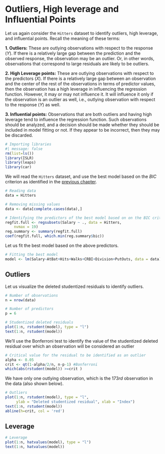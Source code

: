 # Outliers, High leverage and Influential Points

Let us again consider the `Hitters` dataset to identify outliers, high leverage, and influential points. Recall the meaning of these terms:

**1. Outliers:** These are outlying observations with respect to the response ($Y$). If there is a relatively large gap between the prediction and the observed response, the observation may be an outlier. Or, in other words, observations that correspond to large residuals are likely to be outliers.

**2. High Leverage points:** These are outlying observations with respect to the predictors ($X$). If there is a relatively large gap between an observation and the center of the rest of the observations in terms of predictor values, then the observation has a high leverage in influencing the regression function. However, it may or may not influence it. It will influence it only if the observation is an outlier as well, i.e., outlying observation with respect to the response ($Y$) as well.

**3. Influential points:** Observations that are both outliers and having high leverage tend to influence the regression function. Such observations should be analyzed, and a decision should be made whether they should be included in model fitting or not. If they appear to be incorrect, then they may be discarded. 

```r
# Importing libraries
#| message: false
rm(list=ls())
library(ISLR)
library(leaps)
library(car)
```

We will read the `Hitters` dataset, and use the best model based on the $BIC$ criterion as identified in the [previous chapter](https://nustat.github.io/STAT350-class-notes/model_selection.html#best-subset-selection).

```r
# Reading data
data = Hitters

# Removing missing values
data <- data[complete.cases(data),]

# Identifying the predictors of the best model based on on the BIC criterion
regfit.full <- regsubsets(Salary ~ ., data = Hitters,
    nvmax = 19)
reg.summary <- summary(regfit.full)
coef(regfit.full, which.min(reg.summary$bic))
```

Let us fit the best model based on the above predictors.

```r
# Fitting the best model
model <- lm(Salary~AtBat+Hits+Walks+CRBI+Division+PutOuts, data = data)
```

## Outliers

Let us visualize the deleted studentized residuals to identify outliers.

```r
# Number of observations
n = nrow(data)

# Number of predictors
p = 6
```

```r
# Studentized deleted residuals
plot(1:n, rstudent(model), type = "l")
text(1:n, rstudent(model))
```

We'll use the Bonferroni test to identify the value of the studentized deleted residual over which an observation will be considered an outlier

```r
# Critical value for the residual to be identified as an outlier
alpha <- 0.05
crit <- qt(1-alpha/2/n, n-p-1) #Bonferroni
which(abs(rstudent(model)) >=crit )
```

We have only one outlying observation, which is the $173rd$ observation in the data (also shown below).

```r
# Outliers
plot(1:n, rstudent(model), type = "l", 
     ylab = "Deleted studentized residual", xlab = "Index")
text(1:n, rstudent(model))
abline(h=crit, col = 'red')
```

## Leverage

```r
# Leverage
plot(1:n, hatvalues(model), type = "l")
text(1:n, hatvalues(model))
```



